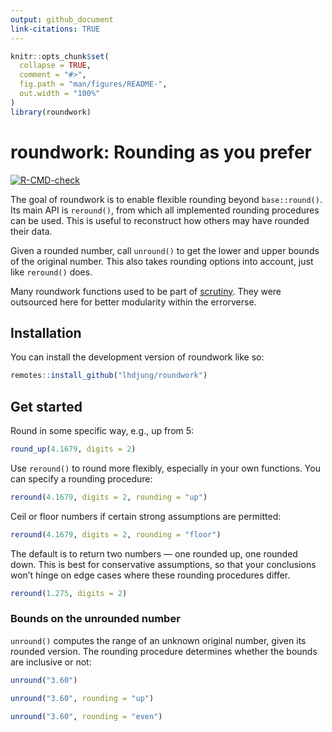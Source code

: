 ```yaml
---
output: github_document
link-citations: TRUE
---
```


<!-- README.md is generated from README.Rmd. Please edit that file -->

```r
knitr::opts_chunk$set(
  collapse = TRUE,
  comment = "#>",
  fig.path = "man/figures/README-",
  out.width = "100%"
)
library(roundwork)
```

# roundwork: Rounding as you prefer

<!-- badges: start -->

[![R-CMD-check](https://github.com/lhdjung/roundwork/actions/workflows/R-CMD-check.yaml/badge.svg)](https://github.com/lhdjung/roundwork/actions/workflows/R-CMD-check.yaml)

<!-- badges: end -->

The goal of roundwork is to enable flexible rounding beyond `base::round()`. Its main API is `reround()`, from which all implemented rounding procedures can be used. This is useful to reconstruct how others may have rounded their data.

Given a rounded number, call `unround()` to get the lower and upper bounds of the original number. This also takes rounding options into account, just like `reround()` does.

Many roundwork functions used to be part of [scrutiny](https://lhdjung.github.io/scrutiny/). They were outsourced here for better modularity within the errorverse.

## Installation

You can install the development version of roundwork like so:

``` r
remotes::install_github("lhdjung/roundwork")
```

## Get started

Round in some specific way, e.g., up from 5:

```r
round_up(4.1679, digits = 2)
```

Use `reround()` to round more flexibly, especially in your own functions. You can specify a rounding procedure:

```r
reround(4.1679, digits = 2, rounding = "up")
```

Ceil or floor numbers if certain strong assumptions are permitted:

```r
reround(4.1679, digits = 2, rounding = "floor")
```

The default is to return two numbers — one rounded up, one rounded down. This is best for conservative assumptions, so that your conclusions won't hinge on edge cases where these rounding procedures differ.

```r
reround(1.275, digits = 2)
```

### Bounds on the unrounded number

`unround()` computes the range of an unknown original number, given its rounded version. The rounding procedure determines whether the bounds are inclusive or not:

```r
unround("3.60")

unround("3.60", rounding = "up")

unround("3.60", rounding = "even")
```

